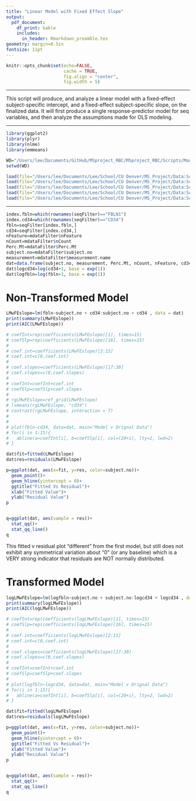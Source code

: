 ```yaml
---
title: "Linear Model with Fixed Effect Slope"
output: 
  pdf_document:
    df_print: kable
    includes:
      in_header: Rmarkdown_preamble.tex
geometry: margin=0.5in
fontsize: 11pt
---
```


<!------------------------------------------------------------------------------>
<!--  ####  KNITR Setup & Script Information   #### -->
<!------------------------------------------------------------------------------>

<!--  ####  KNITR Specs   #### -->
```r
knitr::opts_chunk$set(echo=FALSE, 
                      cache = TRUE, 
                      fig.align = "center",
                      fig.width = 5)
```
***

<!--  ####  Description   #### -->
\begin{center}
\LARGE{\underline{\textbf{Description}}}
\end{center}

This script will produce, and analyze a linear model with a fixed-effect subject-specific intercept,  and a fixed-effect subject-specific slope, on the finalized data.  It will first produce a single response-predictor model for seq variables, and then analyze the assumptions made for OLS modeling.

***

<!--  ####  Script Dependencies   #### -->


<!--  Packages -->  
```r
library(ggplot2)
library(plyr)
library(nlme)
library(emmeans)
```


<!--  Working Directory  -->       
```r
WD="/Users/lee/Documents/GitHub/MSproject_RBC/MSproject_RBC/Scripts/Modeling/fbln-cd34"
setwd(WD)
```


<!-- Data  &  Variables -->       
```r
load(file="/Users/lee/Documents/Lee/School/CU Denver/MS_Project/Data:Scripts/FinalData/InitialModels/InterceptOnly/alldatFilter.RData")
load(file="/Users/lee/Documents/Lee/School/CU Denver/MS_Project/Data:Scripts/FinalData/InitialModels/InterceptOnly/flowFilter.RData")
load(file="/Users/lee/Documents/Lee/School/CU Denver/MS_Project/Data:Scripts/FinalData/InitialModels/InterceptOnly/indseqFilter.RData")
load(file="/Users/lee/Documents/Lee/School/CU Denver/MS_Project/Data:Scripts/FinalData/InitialModels/InterceptOnly/mdataFilter.RData")
load(file="/Users/lee/Documents/Lee/School/CU Denver/MS_Project/Data:Scripts/FinalData/InitialModels/InterceptOnly/seqFilter.RData")
```
***
<!------------------------------------------------------------------------------>


<!------------------------------------------------------------------------------>
<!-- Begin Script -->       
<!------------------------------------------------------------------------------>
```r
index.fbln=which(rownames(seqFilter)=="FBLN1")
index.cd34=which(rownames(seqFilter)=="CD34")
fbln=seqFilter[index.fbln,]
cd34=seqFilter[index.cd34,]
nFeature=mdataFilter$nFeature
nCount=mdataFilter$nCount
Perc.Mt=mdataFilter$Perc.Mt
subject.no=mdataFilter$subject.no
measurement=mdataFilter$measurement.name
dat=data.frame(subject.no, measurement, Perc.Mt, nCount, nFeature, cd34, fbln)
dat$logcd34=log(cd34+1, base = exp(1))
dat$logfbln=log(fbln+1, base = exp(1))
```

\vspace{10pt}
# Non-Transformed Model
```r
LMwFEslope=lm(fbln~subject.no + cd34:subject.no + cd34 , data = dat)
print(summary(LMwFEslope))
print(AIC(LMwFEslope))

# coefInt=rep(coefficients(LMwFEslope)[1], times=15)
# coefSlp=rep(coefficients(LMwFEslope)[16], times=15)
# 
# coef.int=coefficients(LMwFEslope)[2:15]
# coef.int=c(0,coef.int)
# 
# coef.slopes=coefficients(LMwFEslope)[17:30]
# coef.slopes=c(0,coef.slopes)
# 
# coefInt=coefInt+coef.int
# coefSlp=coefSlp+coef.slopes
# 
# rgLMwFEslope=ref_grid(LMwFEslope)
# lsmeans(rgLMwFEslope, "cd34")
# contrast(rgLMwFEslope, interaction = T)
# 
# 
# plot(fbln~cd34, data=dat, main="Model v Orignal Data")
# for(i in 1:15){
#   abline(a=coefInt[i], b=coefSlp[i], col=(20+i), lty=2, lwd=2)
# }

dat$fit=fitted(LMwFEslope)
dat$res=residuals(LMwFEslope)

p=ggplot(dat, aes(x=fit, y=res, color=subject.no))+
  geom_point()+
  geom_hline(yintercept = 0)+
  ggtitle("Fitted Vs Residual")+
  xlab("Fitted Value")+
  ylab("Residual Value")
p


q=ggplot(dat, aes(sample = res))+
  stat_qq()+
  stat_qq_line()
q

```

This fitted v residual plot "different" from the first model, but still does not exhibit any symmetrical variation about "0" (or any baseline) which is a VERY strong indicator that residuals are NOT normally distributed.  

# Transformed Model
```r
logLMwFEslope=lm(logfbln~subject.no + subject.no:logcd34 + logcd34 , data = dat)
print(summary(logLMwFEslope))
print(AIC(logLMwFEslope))

# coefInt=rep(coefficients(logLMwFEslope)[1], times=15)
# coefSlp=rep(coefficients(logLMwFEslope)[16], times=15)
# 
# coef.int=coefficients(logLMwFEslope)[2:15]
# coef.int=c(0,coef.int)
# 
# coef.slopes=coefficients(logLMwFEslope)[17:30]
# coef.slopes=c(0,coef.slopes)
# 
# coefInt=coefInt+coef.int
# coefSlp=coefSlp+coef.slopes
# 
# plot(logfbln~logcd34, data=dat, main="Model v Orignal Data")
# for(i in 1:15){
#   abline(a=coefInt[i], b=coefSlp[i], col=(20+i), lty=2, lwd=2)
# }

dat$fit=fitted(logLMwFEslope)
dat$res=residuals(logLMwFEslope)

p=ggplot(dat, aes(x=fit, y=res, color=subject.no))+
  geom_point()+
  geom_hline(yintercept = 0)+
  ggtitle("Fitted Vs Residual")+
  xlab("Fitted Value")+
  ylab("Residual Value")
p


q=ggplot(dat, aes(sample = res))+
  stat_qq()+
  stat_qq_line()
q

```

<!------------------------------------------------------------------------------>
<!-- End Script -->       
<!------------------------------------------------------------------------------>


<!------------------------------------------------------------------------------>
<!-- Post-Script -->       
<!------------------------------------------------------------------------------>

<!-- Notes:        -->       

<!-- Compilation Errors -->       

<!-- Execution Errors -->

<!-- Next Scripts to Consider -->

<!------------------------------------------------------------------------------>


